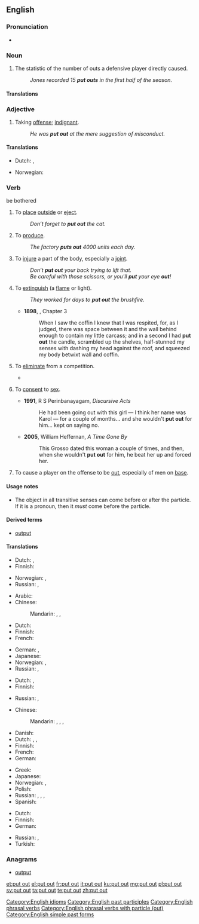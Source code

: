 ==English==

===Pronunciation===
* {{audio|En-uk-to put out.ogg|Audio (UK)}}

===Noun===
{{en-noun|sg=[[put]] [[out]]}}

# {{baseball}} The statistic of the number of outs a defensive player directly caused.
#: ''Jones recorded 15 '''put outs''' in the first half of the season.''

====Translations====
{{trans-top|baseball statistic}}
{{trans-mid}}
{{trans-bottom}}

===Adjective===
{{en-adj}}

# Taking [[offense]]; [[indignant]].
#: ''He was '''put out''' at the mere suggestion of misconduct.''

====Translations====
{{trans-top|taking offense}}
* Dutch: {{t|nl|ontzet}}, {{t|nl|verontwaardigd}}
{{trans-mid}}
* Norwegian: {{t-|no|satt ut}}
{{trans-bottom}}

===Verb===
{{en-verb|head=[[put]] [[out]]|puts out|putting out|put out}}
be bothered
# {{transitive}} To [[place]] [[outside]] or [[eject]].
#: ''Don’t forget to '''put out''' the cat.''
# {{transitive}} To [[produce]].
#: ''The factory '''puts out''' 4000 units each day.''
# {{transitive}} To [[injure]] a part of the body, especially a [[joint]].
#: ''Don’t '''put out''' your back trying to lift that.''
#: ''Be careful with those scissors, or you'll '''put''' your eye '''out'''!''
# {{transitive}} To [[extinguish]] (a [[flame]] or light).
#: ''They worked for days to '''put out''' the brushfire.''
#* '''1898''', {{w|J. Meade Falkner}}, {{w|Moonfleet}} Chapter 3
#*: When I saw the coffin I knew that I was respited, for, as I judged, there was space between it and the wall behind enough to contain my little carcass; and in a second I had '''put out''' the candle, scrambled up the shelves, half-stunned my senses with dashing my head against the roof, and squeezed my body betwixt wall and coffin.
# {{transitive}} To [[eliminate]] from a competition.
#* {{quote-news
|year=2011
|date=October 1
|author=Tom Fordyce
|title=Rugby World Cup 2011: England 16-12 Scotland
|work=BBC Sport
|url=http://news.bbc.co.uk/sport2/hi/rugby_union/15124512.stm
|page=
|passage=England stumbled into the World Cup quarter-finals and almost certainly '''put Scotland out''' after an error-ridden victory at Eden Park.}}
# {{slang|intransitive}} To [[consent]] to [[sex]].
#* '''1991''', R S Perinbanayagam, ''Discursive Acts''
#*: He had been going out with this girl &mdash; I think her name was Karol &mdash; for a couple of months... and she wouldn't '''put out''' for him... kept on saying no.
#* '''2005''', William Heffernan, ''A Time Gone By''
#*: This Grosso dated this woman a couple of times, and then, when she wouldn't '''put out''' for him, he beat her up and forced her.
# {{baseball}} To cause a player on the offense to be [[out]], especially of men on [[base]].

====Usage notes====
* The object in all transitive senses can come before or after the particle. If it is a pronoun, then it ''must'' come before the particle.

====Derived terms====
* [[output]]

====Translations====
{{trans-top|place outside or eject}}
* Dutch: {{t|nl|buitenzetten}}, {{t+|nl|uitwerpen}}
* Finnish: {{t|fi|laittaa ulos}}
{{trans-mid}}
* Norwegian: {{t-|no|sette ut}}, {{t-|no|slippe ut}}
* Russian: {{t|ru|выкладывать|tr=vykládyvat'|sc=Cyrl}} {{impf}}, {{t|ru|выложить|tr=výložit'|sc=Cyrl}} {{pf.}}
{{trans-bottom}}

{{trans-top|produce}}
* Arabic: {{t|ar|أنتج|tr='ántaja|sc=Arab}}
* Chinese:
*: Mandarin: {{t|zh|制造|tr=zhìzào|sc=Hani}}, {{t|zh|生產|sc=Hani}}, {{t|zh|生产|tr=shēngchǎn|sc=Hani}}
* Dutch: {{t+|nl|produceren}}
* Finnish: {{t|fi|tuottaa}}
* French: {{t+|fr|produire}}
{{trans-mid}}
* German: {{t+|de|produzieren}}, {{t+|de|herstellen}}
* Japanese: {{t|ja|生産|tr=せいさんする, seisan-surú|alt=生産する|sc=Jpan}}
* Norwegian: {{t+|no|lage}}, {{t-|no|produsere}}
* Russian: {{t|ru|производить|tr=proizvodít’|sc=Cyrl}} {{impf}}, {{t|ru|произвести|tr=proizvestí|sc=Cyrl}} {{pf.}}
{{trans-bottom}}

{{trans-top|injure a joint in the body}}
* Dutch: {{t+|nl|kwetsen}}, {{t-|nl|blesseren}}
* Finnish: {{t|fi|vahingoittaa}}
{{trans-mid}}
* Russian: {{t|ru|вывихивать|tr=vyvíxivat'|sc=Cyrl}} {{impf}}, {{t|ru|вывихнуть|tr=vývixnut'|sc=Cyrl}} {{pf.}}
{{trans-bottom}}

{{trans-top|extinguish}}
* Chinese:
*: Mandarin: {{t|zh|熄滅|sc=Hani}}, {{t|zh|熄灭|tr=xīmiè|sc=Hani}}, {{t|zh|撲滅|sc=Hani}}, {{t|zh|扑灭|tr=pūmiè|sc=Hani}}
* Danish: {{t+|da|slukke}}
* Dutch: {{italbrac|fire}} {{t+|nl|blussen}}, {{italbrac|light, candle}} {{t+|nl|uitdoen}}, {{t+|nl|doven}}
* Finnish: {{t|fi|sammuttaa}}
* French: {{t+|fr|éteindre}}
* German: {{t+|de|löschen}}
{{trans-mid}}
* Greek: {{t|el|σβήνω|tr=svíno|sc=Grek}}
* Japanese: {{t|ja|消す|tr=けす, kesu|sc=Jpan}}
* Norwegian: {{t-|no|slokke}}, {{t-|no|slukke}}
* Polish: {{t|pl|wygaszać}}
* Russian: {{t|ru|тушить|tr=tušít'|sc=Cyrl}} {{impf}}, {{t|ru|потушить|tr=potušít'|sc=Cyrl}} {{pf.}}, {{t|ru|гасить|tr=gasít'|sc=Cyrl}} {{impf}}, {{t|ru|погасить|tr=pogasít'|sc=Cyrl}} {{pf.}}
* Spanish: {{t|es|extinguir}}
{{trans-bottom}}

{{trans-top|consent to sex}}
* Dutch: {{t+|nl|toegeven}}
* Finnish: {{t|fi|antaa}}
* German: {{t|de|ranlassen}}
{{trans-mid}}
* Russian: {{qualifier|slang}} {{t+|ru|давать|tr=dat'}} {{impf}}, {{t+|ru|дать|tr=davát'}} {{pf.}}
* Turkish: {{t|tr|vermek}}
{{trans-bottom}}

===Anagrams===
* [[output#English|output]]

[[Category:English idioms]]
[[Category:English past participles]]
[[Category:English phrasal verbs]]
[[Category:English phrasal verbs with particle (out)]]
[[Category:English simple past forms]]

[[et:put out]]
[[el:put out]]
[[fr:put out]]
[[it:put out]]
[[ku:put out]]
[[mg:put out]]
[[pl:put out]]
[[sv:put out]]
[[ta:put out]]
[[te:put out]]
[[zh:put out]]
